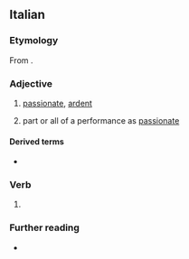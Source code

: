 ==Italian==

===Etymology===
From {{m|it|appassionare}}.

===Adjective===
{{it-adj|appassionat}}

# [[passionate]], [[ardent]]
# {{lb|it|music}} part or all of a performance as [[passionate]]

====Derived terms====
* {{l|it|appassionatamente}}

===Verb===
{{it-pp|appassionat}}

# {{inflection of|it|appassionare||past|part}}

===Further reading===
* {{R:it:Treccani}}